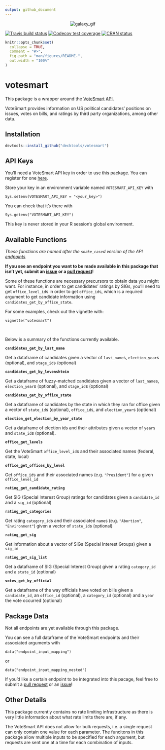 ```yaml
---
output: github_document
---
```


<p align="center">
<img src="https://media.giphy.com/media/pD4mUFQR0ovmg/giphy.gif" alt="galaxy_gif">
</p>

<!-- badges: start -->
[![Travis build status](https://travis-ci.org/decktools/votesmart.svg?branch=master)](https://travis-ci.org/decktools/votesmart)
[![Codecov test coverage](https://codecov.io/gh/decktools/votesmart/branch/master/graph/badge.svg)](https://codecov.io/gh/decktools/votesmart?branch=master)
[![CRAN status](https://www.r-pkg.org/badges/version/votesmart)](https://CRAN.R-project.org/package=votesmart)
<!-- badges: end -->

```r
knitr::opts_chunk$set(
  collapse = TRUE,
  comment = "#>",
  fig.path = "man/figures/README-",
  out.width = "100%"
)
```

# votesmart

This package is a wrapper around the [VoteSmart](https://justfacts.votesmart.org/) [API](http://api.votesmart.org/docs/).

VoteSmart provides information on US political candidates' positions on issues, votes on bills, and ratings by third party organizations, among other data.


## Installation

``` r
devtools::install_github("decktools/votesmart")
```

## API Keys

You'll need a VoteSmart API key in order to use this package. You can register for one [here](https://votesmart.org/share/api#.XjxqEjJKjOQ).

Store your key in an environment variable named `VOTESMART_API_KEY` with

```
Sys.setenv(VOTESMART_API_KEY = "<your_key>")
```

You can check that it's there with

```
Sys.getenv("VOTESMART_API_KEY")
```

This key is never stored in your R session's global environment.

## Available Functions

*These functions are named after the `snake_case`d version of the API [endpoints](http://api.votesmart.org/docs/).*

**If you see an endpoint you want to be made available in this package that isn't yet, submit an [issue](https://github.com/decktools/votesmart/issues) or a [pull request](https://github.com/decktools/votesmart/pulls)!**

Some of these functions are necessary precursors to obtain data you might want. For instance, in order to get candidates' ratings by SIGs, you'll need to get `office_level_id`s in order to get `office_id`s, which is a required argument to get candidate information using `candidates_get_by_office_state`.

For some examples, check out the vignette with:

```
vignette("votesmart")
```

<br>

Below is a summary of the functions currently available.

**`candidates_get_by_last_name`**

Get a dataframe of candidates given a vector of `last_name`s, `election_year`s (optional), and `stage_id`s (optional)

**`candidates_get_by_levenshtein`**

Get a dataframe of fuzzy-matched candidates given a vector of `last_name`s, `election_year`s (optional), and `stage_id`s (optional)

**`candidates_get_by_office_state`**

Get a dataframe of candidates by the state in which they ran for office given a vector of `state_id`s (optional), `office_id`s, and `election_year`s (optional)

**`election_get_election_by_year_state`**

Get a dataframe of election ids and their attributes given a vector of `year`s and `state_id`s (optional).

**`office_get_levels`**

Get the VoteSmart `office_level_id`s and their associated names (federal, state, local)

**`office_get_offices_by_level`**

Get `office_id`s and their associated names (e.g. `"President"`) for a given `office_level_id`

**`rating_get_candidate_rating`** 

Get SIG (Special Interest Group) ratings for candidates given a `candidate_id` and a `sig_id` (optional)


**`rating_get_categories`**

Get rating `category_id`s and their associated `name`s (e.g. `"Abortion"`, `"Environment"`) given a vector of `state_id`s (optional)

**`rating_get_sig`**

Get information about a vector of SIGs (Special Interest Groups) given a `sig_id`


**`rating_get_sig_list`**

Get a dataframe of SIG (Special Interest Group) given a rating `category_id` and a `state_id` (optional)

**`votes_get_by_official`**

Get a dataframe of the way officials have voted on bills given a `candidate_id`, an `office_id` (optional), a `category_id` (optional) and a `year` the vote occurred (optional)


## Package Data

Not all endpoints are yet available through this package.

You can see a full dataframe of the VoteSmart endpoints and their associated arguments with

```
data("endpoint_input_mapping")
```

or

```
data("endpoint_input_mapping_nested")
```

If you'd like a certain endpoint to be integrated into this pacage, feel free to submit a [pull request](https://github.com/decktools/votesmart/pulls) or an [issue](https://github.com/decktools/votesmart/issues)!


## Other Details

This package currently contains no rate limiting infrastructure as there is very little information about what rate limits there are, if any.

The VoteSmart API does not allow for bulk requests, i.e. a single request can only contain one value for each parameter. The funcitons in this package allow multiple inputs to be specified for each argument, but requests are sent one at a time for each combination of inputs.
